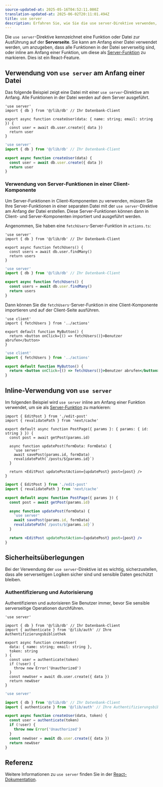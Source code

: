 ```yaml
---
source-updated-at: 2025-05-16T04:52:11.000Z
translation-updated-at: 2025-06-02T20:11:01.494Z
title: use server
description: Erfahren Sie, wie Sie die use server-Direktive verwenden, um Code auf dem Server auszuführen.
---
```


Die `use server`-Direktive kennzeichnet eine Funktion oder Datei zur Ausführung auf der **Serverseite**. Sie kann am Anfang einer Datei verwendet werden, um anzugeben, dass alle Funktionen in der Datei serverseitig sind, oder inline am Anfang einer Funktion, um diese als [Server-Funktion](https://19.react.dev/reference/rsc/server-functions) zu markieren. Dies ist ein React-Feature.

## Verwendung von `use server` am Anfang einer Datei

Das folgende Beispiel zeigt eine Datei mit einer `use server`-Direktive am Anfang. Alle Funktionen in der Datei werden auf dem Server ausgeführt.

```tsx filename="app/actions.ts" highlight={1} switcher
'use server'
import { db } from '@/lib/db' // Ihr Datenbank-Client

export async function createUser(data: { name: string; email: string }) {
  const user = await db.user.create({ data })
  return user
}
```

```jsx filename="app/actions.js" highlight={1} switcher
'use server'
import { db } from '@/lib/db' // Ihr Datenbank-Client

export async function createUser(data) {
  const user = await db.user.create({ data })
  return user
}
```

### Verwendung von Server-Funktionen in einer Client-Komponente

Um Server-Funktionen in Client-Komponenten zu verwenden, müssen Sie Ihre Server-Funktionen in einer separaten Datei mit der `use server`-Direktive am Anfang der Datei erstellen. Diese Server-Funktionen können dann in Client- und Server-Komponenten importiert und ausgeführt werden.

Angenommen, Sie haben eine `fetchUsers`-Server-Funktion in `actions.ts`:

```tsx filename="app/actions.ts" highlight={1} switcher
'use server'
import { db } from '@/lib/db' // Ihr Datenbank-Client

export async function fetchUsers() {
  const users = await db.user.findMany()
  return users
}
```

```jsx filename="app/actions.js" highlight={1} switcher
'use server'
import { db } from '@/lib/db' // Ihr Datenbank-Client

export async function fetchUsers() {
  const users = await db.user.findMany()
  return users
}
```

Dann können Sie die `fetchUsers`-Server-Funktion in eine Client-Komponente importieren und auf der Client-Seite ausführen.

```tsx filename="app/components/my-button.tsx" highlight={1,2,8} switcher
'use client'
import { fetchUsers } from '../actions'

export default function MyButton() {
  return <button onClick={() => fetchUsers()}>Benutzer abrufen</button>
}
```

```jsx filename="app/components/my-button.js" highlight={1,2,8} switcher
'use client'
import { fetchUsers } from '../actions'

export default function MyButton() {
  return <button onClick={() => fetchUsers()}>Benutzer abrufen</button>
}
```

## Inline-Verwendung von `use server`

Im folgenden Beispiel wird `use server` inline am Anfang einer Funktion verwendet, um sie als [Server-Funktion](https://19.react.dev/reference/rsc/server-functions) zu markieren:

```tsx filename="app/posts/[id]/page.tsx" switcher highlight={8}
import { EditPost } from './edit-post'
import { revalidatePath } from 'next/cache'

export default async function PostPage({ params }: { params: { id: string } }) {
  const post = await getPost(params.id)

  async function updatePost(formData: FormData) {
    'use server'
    await savePost(params.id, formData)
    revalidatePath(`/posts/${params.id}`)
  }

  return <EditPost updatePostAction={updatePost} post={post} />
}
```

```jsx filename="app/posts/[id]/page.js" switcher highlight={8}
import { EditPost } from './edit-post'
import { revalidatePath } from 'next/cache'

export default async function PostPage({ params }) {
  const post = await getPost(params.id)

  async function updatePost(formData) {
    'use server'
    await savePost(params.id, formData)
    revalidatePath(`/posts/${params.id}`)
  }

  return <EditPost updatePostAction={updatePost} post={post} />
}
```

## Sicherheitsüberlegungen

Bei der Verwendung der `use server`-Direktive ist es wichtig, sicherzustellen, dass alle serverseitigen Logiken sicher sind und sensible Daten geschützt bleiben.

### Authentifizierung und Autorisierung

Authentifizieren und autorisieren Sie Benutzer immer, bevor Sie sensible serverseitige Operationen durchführen.

```tsx filename="app/actions.ts" highlight={1,7,8,9,10} switcher
'use server'

import { db } from '@/lib/db' // Ihr Datenbank-Client
import { authenticate } from '@/lib/auth' // Ihre Authentifizierungsbibliothek

export async function createUser(
  data: { name: string; email: string },
  token: string
) {
  const user = authenticate(token)
  if (!user) {
    throw new Error('Unauthorized')
  }
  const newUser = await db.user.create({ data })
  return newUser
}
```

```jsx filename="app/actions.js" highlight={1,7,8,9,10} switcher
'use server'

import { db } from '@/lib/db' // Ihr Datenbank-Client
import { authenticate } from '@/lib/auth' // Ihre Authentifizierungsbibliothek

export async function createUser(data, token) {
  const user = authenticate(token)
  if (!user) {
    throw new Error('Unauthorized')
  }
  const newUser = await db.user.create({ data })
  return newUser
}
```

## Referenz

Weitere Informationen zu `use server` finden Sie in der [React-Dokumentation](https://react.dev/reference/rsc/use-server).